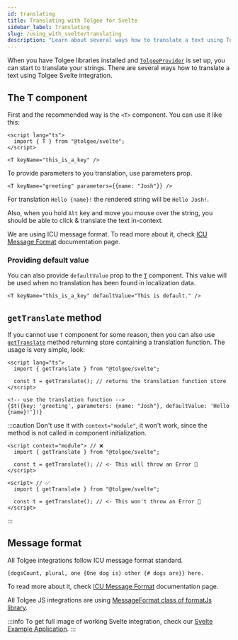 ```yaml
---
id: translating
title: Translating with Tolgee for Svelte
sidebar_label: Translating
slug: /using_with_svelte/translating
description: "Learn about several ways how to translate a text using Tolgee Svelte integration: T-component and getTranslate method."
---
```

When you have Tolgee libraries installed and [`TolgeeProvider`](api#tolgeeprovider) is set
up, you can start to translate your strings.
There are several ways how to translate a text using Tolgee Svelte integration.

## The T component

First and the recommended way is the `<T>` component. You can use it like this:

```svelte
<script lang="ts">
  import { T } from "@tolgee/svelte";
</script>

<T keyName="this_is_a_key" />
```

To provide parameters to you translation, use parameters prop.
```svelte
<T keyName="greeting" parameters={{name: "Josh"}} />
```
For translation `Hello {name}!` the rendered string will be `Hello Josh!`.

Also, when you hold `Alt` key and move you mouse over the string, you should be able to click & translate the text
in-context.

We are using ICU message format. To read more about it, check
[ICU Message Format](/docs/icu_message_format) documentation page.

### Providing default value

You can also provide `defaultValue` prop to the [`T`](api#t-component) component. This value will be used when no translation
has been found in localization data.
```svelte
<T keyName="this_is_a_key" defaultValue="This is default." />
```

## `getTranslate` method
If you cannot use `T` component for some reason, then you can also use
[`getTranslate`](api#gettranslate-function) method returning store containing
a translation function. The usage is very simple, look:

```svelte
<script lang="ts">
  import { getTranslate } from "@tolgee/svelte";

  const t = getTranslate(); // returns the translation function store
</script>

<!-- use the translation function -->
{$t({key: 'greeting', parameters: {name: "Josh"}, defaultValue: 'Hello {name}!'})}
```
:::caution
Don't use it with `context="module"`, it won't work, since the method is not called in component initialization.
```
<script context="module"> // ❌
  import { getTranslate } from "@tolgee/svelte";

  const t = getTranslate(); // <- This will throw an Error 🚨
</script>
```

```
<script> // ✅
  import { getTranslate } from "@tolgee/svelte";

  const t = getTranslate(); // <- This won't throw an Error 🎉
</script>
```

:::
## Message format
All Tolgee integrations follow ICU message format standard.

```{dogsCount, plural, one {One dog is} other {# dogs are}} here.```

To read more about it, check
[ICU Message Format](/docs/icu_message_format) documentation page.

All Tolgee JS integrations are using [MessageFormat class of formatJs library](https://formatjs.io/docs/intl-messageformat/).

:::info
To get full image of working Svelte integration, check our [Svelte Example Application](https://github.com/tolgee/svelte-example).
:::
